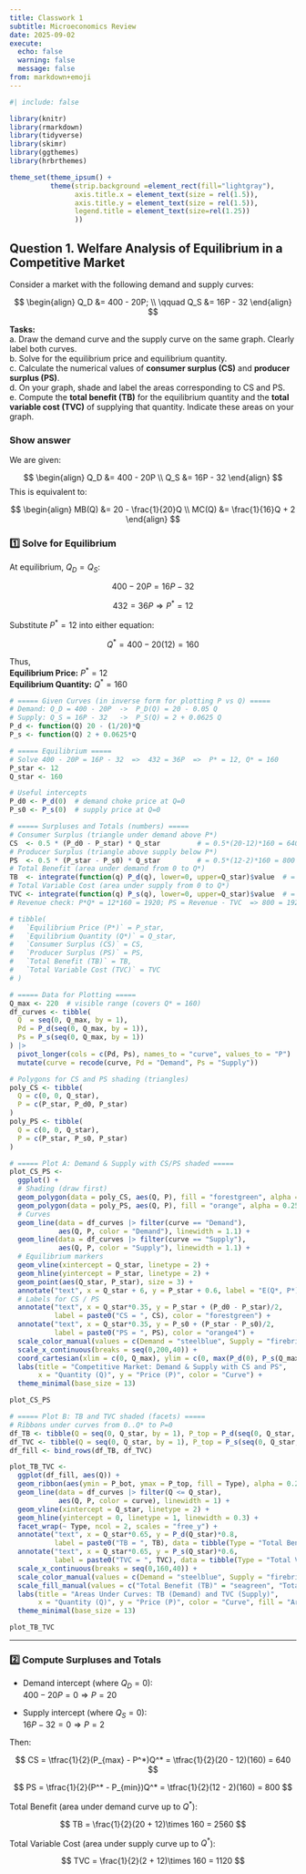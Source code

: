 ```yaml
---
title: Classwork 1
subtitle: Microeconomics Review
date: 2025-09-02
execute: 
  echo: false
  warning: false
  message: false
from: markdown+emoji
---
```

```r
#| include: false

library(knitr)
library(rmarkdown)
library(tidyverse)
library(skimr)
library(ggthemes)
library(hrbrthemes)

theme_set(theme_ipsum() +
          theme(strip.background =element_rect(fill="lightgray"),
                axis.title.x = element_text(size = rel(1.5)),
                axis.title.y = element_text(size = rel(1.5)),
                legend.title = element_text(size=rel(1.25))
                ))
```

## Question 1. Welfare Analysis of Equilibrium in a Competitive Market

Consider a market with the following demand and supply curves:  

$$
\begin{align}
Q_D &= 400 - 20P; \\
\qquad 
Q_S &= 16P - 32
\end{align}
$$

**Tasks:**  
a. Draw the demand curve and the supply curve on the same graph. Clearly label both curves.  
b. Solve for the equilibrium price and equilibrium quantity.  
c. Calculate the numerical values of **consumer surplus (CS)** and **producer surplus (PS)**.  
d. On your graph, shade and label the areas corresponding to CS and PS.  
e. Compute the **total benefit (TB)** for the equilibrium quantity and the **total variable cost (TVC)** of supplying that quantity. Indicate these areas on your graph.  



::: {.callout-tip collapse="true"}
### Show answer



We are given:

$$
\begin{align}
Q_D &= 400 - 20P \\
Q_S &= 16P - 32
\end{align}
$$
This is equivalent to:

$$
\begin{align}
MB(Q) &= 20 - \frac{1}{20}Q \\
MC(Q) &= \frac{1}{16}Q + 2
\end{align}
$$



### 1️⃣ Solve for Equilibrium

At equilibrium, $Q_D = Q_S$:

$$
400 - 20P = 16P - 32
$$

$$
432 = 36P \Rightarrow P^* = 12
$$

Substitute $P^* = 12$ into either equation:

$$
Q^* = 400 - 20(12) = 160
$$

Thus,  
**Equilibrium Price:** $P^* = 12$  
**Equilibrium Quantity:** $Q^* = 160$


```r
# ===== Given Curves (in inverse form for plotting P vs Q) =====
# Demand: Q_D = 400 - 20P  ->  P_D(Q) = 20 - 0.05 Q
# Supply: Q_S = 16P - 32   ->  P_S(Q) = 2 + 0.0625 Q
P_d <- function(Q) 20 - (1/20)*Q
P_s <- function(Q) 2 + 0.0625*Q

# ===== Equilibrium =====
# Solve 400 - 20P = 16P - 32  =>  432 = 36P  =>  P* = 12, Q* = 160
P_star <- 12
Q_star <- 160

# Useful intercepts
P_d0 <- P_d(0)  # demand choke price at Q=0
P_s0 <- P_s(0)  # supply price at Q=0

# ===== Surpluses and Totals (numbers) =====
# Consumer Surplus (triangle under demand above P*)
CS  <- 0.5 * (P_d0 - P_star) * Q_star         # = 0.5*(20-12)*160 = 640
# Producer Surplus (triangle above supply below P*)
PS  <- 0.5 * (P_star - P_s0) * Q_star         # = 0.5*(12-2)*160 = 800
# Total Benefit (area under demand from 0 to Q*)
TB  <- integrate(function(q) P_d(q), lower=0, upper=Q_star)$value  # = 2560
# Total Variable Cost (area under supply from 0 to Q*)
TVC <- integrate(function(q) P_s(q), lower=0, upper=Q_star)$value  # = 1120
# Revenue check: P*Q* = 12*160 = 1920; PS = Revenue - TVC  => 800 = 1920 - 1120

# tibble(
#   `Equilibrium Price (P*)` = P_star,
#   `Equilibrium Quantity (Q*)` = Q_star,
#   `Consumer Surplus (CS)` = CS,
#   `Producer Surplus (PS)` = PS,
#   `Total Benefit (TB)` = TB,
#   `Total Variable Cost (TVC)` = TVC
# ) 

# ===== Data for Plotting =====
Q_max <- 220  # visible range (covers Q* = 160)
df_curves <- tibble(
  Q  = seq(0, Q_max, by = 1),
  Pd = P_d(seq(0, Q_max, by = 1)),
  Ps = P_s(seq(0, Q_max, by = 1))
) |>
  pivot_longer(cols = c(Pd, Ps), names_to = "curve", values_to = "P") |>
  mutate(curve = recode(curve, Pd = "Demand", Ps = "Supply"))

# Polygons for CS and PS shading (triangles)
poly_CS <- tibble(
  Q = c(0, 0, Q_star),
  P = c(P_star, P_d0, P_star)
)
poly_PS <- tibble(
  Q = c(0, 0, Q_star),
  P = c(P_star, P_s0, P_star)
)

# ===== Plot A: Demand & Supply with CS/PS shaded =====
plot_CS_PS <-
  ggplot() +
  # Shading (draw first)
  geom_polygon(data = poly_CS, aes(Q, P), fill = "forestgreen", alpha = 0.25) +
  geom_polygon(data = poly_PS, aes(Q, P), fill = "orange", alpha = 0.25) +
  # Curves
  geom_line(data = df_curves |> filter(curve == "Demand"),
            aes(Q, P, color = "Demand"), linewidth = 1.1) +
  geom_line(data = df_curves |> filter(curve == "Supply"),
            aes(Q, P, color = "Supply"), linewidth = 1.1) +
  # Equilibrium markers
  geom_vline(xintercept = Q_star, linetype = 2) +
  geom_hline(yintercept = P_star, linetype = 2) +
  geom_point(aes(Q_star, P_star), size = 3) +
  annotate("text", x = Q_star + 6, y = P_star + 0.6, label = "E(Q*, P*)", hjust = 0) +
  # Labels for CS / PS
  annotate("text", x = Q_star*0.35, y = P_star + (P_d0 - P_star)/2,
           label = paste0("CS = ", CS), color = "forestgreen") +
  annotate("text", x = Q_star*0.35, y = P_s0 + (P_star - P_s0)/2,
           label = paste0("PS = ", PS), color = "orange4") +
  scale_color_manual(values = c(Demand = "steelblue", Supply = "firebrick")) +
  scale_x_continuous(breaks = seq(0,200,40)) +
  coord_cartesian(xlim = c(0, Q_max), ylim = c(0, max(P_d(0), P_s(Q_max)) * 1.05)) +
  labs(title = "Competitive Market: Demand & Supply with CS and PS",
       x = "Quantity (Q)", y = "Price (P)", color = "Curve") +
  theme_minimal(base_size = 13)

plot_CS_PS

# ===== Plot B: TB and TVC shaded (facets) =====
# Ribbons under curves from 0..Q* to P=0
df_TB <- tibble(Q = seq(0, Q_star, by = 1), P_top = P_d(seq(0, Q_star, by = 1)), P_bot = 0, Type = "Total Benefit (TB)")
df_TVC <- tibble(Q = seq(0, Q_star, by = 1), P_top = P_s(seq(0, Q_star, by = 1)), P_bot = 0, Type = "Total Variable Cost (TVC)")
df_fill <- bind_rows(df_TB, df_TVC)

plot_TB_TVC <-
  ggplot(df_fill, aes(Q)) +
  geom_ribbon(aes(ymin = P_bot, ymax = P_top, fill = Type), alpha = 0.25) +
  geom_line(data = df_curves |> filter(Q <= Q_star),
            aes(Q, P, color = curve), linewidth = 1) +
  geom_vline(xintercept = Q_star, linetype = 2) +
  geom_hline(yintercept = 0, linetype = 1, linewidth = 0.3) +
  facet_wrap(~ Type, ncol = 2, scales = "free_y") +
  annotate("text", x = Q_star*0.65, y = P_d(Q_star)*0.8,
           label = paste0("TB = ", TB), data = tibble(Type = "Total Benefit (TB)")) +
  annotate("text", x = Q_star*0.65, y = P_s(Q_star)*0.6,
           label = paste0("TVC = ", TVC), data = tibble(Type = "Total Variable Cost (TVC)")) +
  scale_x_continuous(breaks = seq(0,160,40)) +
  scale_color_manual(values = c(Demand = "steelblue", Supply = "firebrick")) +
  scale_fill_manual(values = c("Total Benefit (TB)" = "seagreen", "Total Variable Cost (TVC)" = "goldenrod")) +
  labs(title = "Areas Under Curves: TB (Demand) and TVC (Supply)",
       x = "Quantity (Q)", y = "Price (P)", color = "Curve", fill = "Area") +
  theme_minimal(base_size = 13)

plot_TB_TVC
```



---

### 2️⃣ Compute Surpluses and Totals

- Demand intercept (where $Q_D = 0$):  
  $400 - 20P = 0 \Rightarrow P = 20$

- Supply intercept (where $Q_S = 0$):  
  $16P - 32 = 0 \Rightarrow P = 2$

Then:

$$
CS = \tfrac{1}{2}(P_{max} - P^*)Q^* = \tfrac{1}{2}(20 - 12)(160) = 640
$$

$$
PS = \tfrac{1}{2}(P^* - P_{min})Q^* = \tfrac{1}{2}(12 - 2)(160) = 800
$$

Total Benefit (area under demand curve up to $Q^*$):

$$
TB = \frac{1}{2}(20 + 12)\times 160 = 2560
$$

Total Variable Cost (area under supply curve up to $Q^*$):

$$
TVC = \frac{1}{2}(2 + 12)\times 160 = 1120
$$

:::


<br><br>

<!-- ## Question 2. Externalities -->

<!-- The marginal benefit curve for a product is given by $MB = 100-20Q$ and the marginal private cost curve for a product is given by $MC_{P} = 10 + 0.5Q$. -->

<!-- a. Find the equilibrium price and quantity and illustrate graphically. -->
<!-- b. Suppose the marginal external cost (the marginal increase in damages from pollution) for producing one unit of a product is given by $MC_{E} = 0.5Q$. Find the marginal social cost $MC_{S} = MC_{P} + MC_{E}$. Illustrate this new cost curve on your graph. -->
<!-- c. Find the socially optimal equilibrium price and quantity. -->

<!-- <br><br> -->

